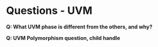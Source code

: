 # Questions - UVM



**Q: What UVM phase is different from the others, and why?**

**Q: UVM Polymorphism question, child handle**


